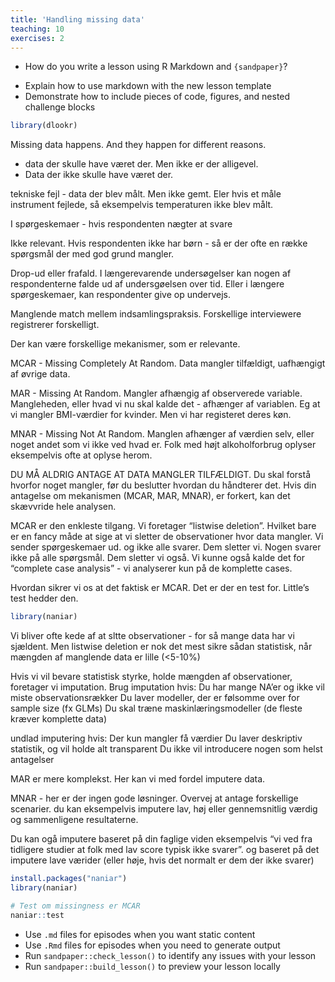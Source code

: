 ```yaml
---
title: 'Handling missing data'
teaching: 10
exercises: 2
---
```


:::::::::::::::::::::::::::::::::::::: questions 

- How do you write a lesson using R Markdown and `{sandpaper}`?

::::::::::::::::::::::::::::::::::::::::::::::::

::::::::::::::::::::::::::::::::::::: objectives

- Explain how to use markdown with the new lesson template
- Demonstrate how to include pieces of code, figures, and nested challenge blocks

::::::::::::::::::::::::::::::::::::::::::::::::
```r
library(dlookr)
```



Missing data happens. And they happen for different reasons. 

* data der skulle have været der. Men ikke er der alligevel.
* Data der ikke skulle have været der.

tekniske fejl - data der blev målt. Men ikke gemt. Eler hvis et måle instrument
fejlede, så eksempelvis temperaturen ikke blev målt.

I spørgeskemaer - hvis respondenten nægter at svare

Ikke relevant. Hvis respondenten ikke har børn - så er der ofte en række spørgsmål der
med god grund mangler.

Drop-ud eller frafald. I længerevarende undersøgelser kan nogen af respondenterne
falde ud af undersgøelsen over tid. Eller i længere spørgeskemaer, kan respondenter
give op undervejs.

Manglende match mellem indsamlingspraksis. Forskellige interviewere registrerer 
forskelligt.

Der kan være forskellige mekanismer, som er relevante.

MCAR - Missing Completely At Random. Data mangler tilfældigt, uafhængigt af 
øvrige data. 

MAR - Missing At Random. Mangler afhængig af observerede variable. Mangleheden, 
eller hvad vi nu skal kalde det - afhænger af variablen. Eg at vi mangler 
BMI-værdier for kvinder. Men vi har registeret deres køn.

MNAR - Missing Not At Random. Manglen afhænger af værdien selv, eller noget andet
som vi ikke ved hvad er. Folk med højt alkoholforbrug oplyser eksempelvis ofte at 
oplyse herom.

DU MÅ ALDRIG ANTAGE AT DATA MANGLER TILFÆLDIGT. Du skal forstå hvorfor noget mangler,
før du beslutter hvordan du håndterer det. Hvis din antagelse om mekanismen (MCAR, MAR, MNAR),
er forkert, kan det skævvride hele analysen.


MCAR er den enkleste tilgang. Vi foretager "listwise deletion". Hvilket bare
er en fancy måde at sige at vi sletter de observationer hvor data mangler. 
Vi sender spørgeskemaer ud. og ikke alle svarer.
Dem sletter vi. Nogen svarer ikke på alle spørgsmål. Dem sletter vi også.
Vi kunne også kalde det for "complete case analysis" - vi analyserer kun
på de komplette cases.

Hvordan sikrer vi os at det faktisk er MCAR. Det er der en test for. Little's 
test hedder den.

```r
library(naniar)
```


Vi bliver ofte kede af at sltte observationer - for så mange data har vi sjældent.
Men listwise deletion er nok det mest sikre sådan statistisk, når mængden af 
manglende data er lille (<5-10%)

Hvis vi vil bevare statistisk styrke, holde mængden af observationer, foretager vi
imputation.
Brug imputation hvis:
Du har mange NA'er og ikke vil miste observationsrækker
Du laver modeller, der er følsomme over for sample size (fx GLMs)
Du skal træne maskinlæringsmodeller (de fleste kræver komplette data)

undlad imputering hvis:
Der kun mangler få værdier
Du laver deskriptiv statistik, og vil holde alt transparent
Du ikke vil introducere nogen som helst antagelser

MAR er mere komplekst. Her kan vi med fordel imputere data. 

MNAR - her er der ingen gode løsninger. Overvej at antage forskellige scenarier.
du kan eksempelvis imputere lav, høj eller gennemsnitlig værdig og sammenligene
resultaterne.

Du kan ogå imputere baseret på din faglige viden eksempelvis "vi ved fra tidligere
studier at folk med lav score typisk ikke svarer". og baseret på det imputere lave
værider (eller høje, hvis det normalt er dem der ikke svarer)




```r
install.packages("naniar")
library(naniar)

# Test om missingness er MCAR
naniar::test
```



::::::::::::::::::::::::::::::::::::: keypoints 

- Use `.md` files for episodes when you want static content
- Use `.Rmd` files for episodes when you need to generate output
- Run `sandpaper::check_lesson()` to identify any issues with your lesson
- Run `sandpaper::build_lesson()` to preview your lesson locally

::::::::::::::::::::::::::::::::::::::::::::::::

